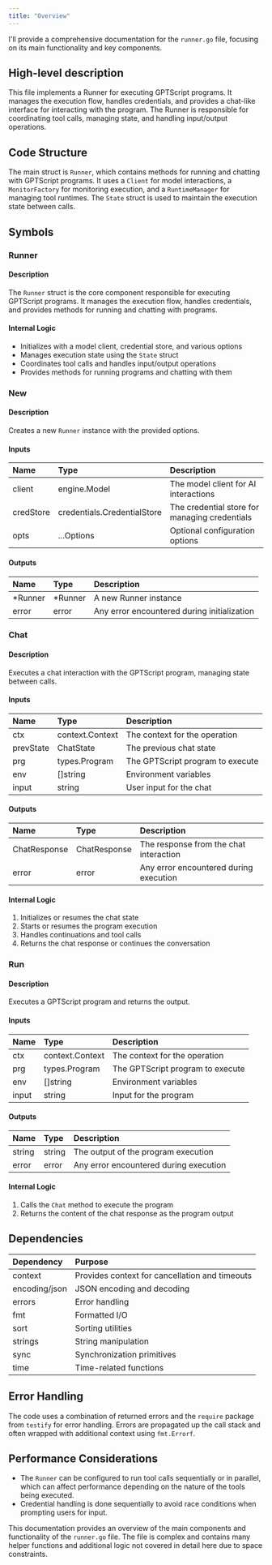 ```yaml
---
title: "Overview"
---
```


I'll provide a comprehensive documentation for the `runner.go` file, focusing on its main functionality and key components.

## High-level description
This file implements a Runner for executing GPTScript programs. It manages the execution flow, handles credentials, and provides a chat-like interface for interacting with the program. The Runner is responsible for coordinating tool calls, managing state, and handling input/output operations.

## Code Structure
The main struct is `Runner`, which contains methods for running and chatting with GPTScript programs. It uses a `Client` for model interactions, a `MonitorFactory` for monitoring execution, and a `RuntimeManager` for managing tool runtimes. The `State` struct is used to maintain the execution state between calls.

## Symbols

### Runner
#### Description
The `Runner` struct is the core component responsible for executing GPTScript programs. It manages the execution flow, handles credentials, and provides methods for running and chatting with programs.

#### Internal Logic
- Initializes with a model client, credential store, and various options
- Manages execution state using the `State` struct
- Coordinates tool calls and handles input/output operations
- Provides methods for running programs and chatting with them

### New
#### Description
Creates a new `Runner` instance with the provided options.

#### Inputs
| Name | Type | Description |
|:-----|:-----|:------------|
| client | engine.Model | The model client for AI interactions |
| credStore | credentials.CredentialStore | The credential store for managing credentials |
| opts | ...Options | Optional configuration options |

#### Outputs
| Name | Type | Description |
|:-----|:-----|:------------|
| *Runner | *Runner | A new Runner instance |
| error | error | Any error encountered during initialization |

### Chat
#### Description
Executes a chat interaction with the GPTScript program, managing state between calls.

#### Inputs
| Name | Type | Description |
|:-----|:-----|:------------|
| ctx | context.Context | The context for the operation |
| prevState | ChatState | The previous chat state |
| prg | types.Program | The GPTScript program to execute |
| env | []string | Environment variables |
| input | string | User input for the chat |

#### Outputs
| Name | Type | Description |
|:-----|:-----|:------------|
| ChatResponse | ChatResponse | The response from the chat interaction |
| error | error | Any error encountered during execution |

#### Internal Logic
1. Initializes or resumes the chat state
2. Starts or resumes the program execution
3. Handles continuations and tool calls
4. Returns the chat response or continues the conversation

### Run
#### Description
Executes a GPTScript program and returns the output.

#### Inputs
| Name | Type | Description |
|:-----|:-----|:------------|
| ctx | context.Context | The context for the operation |
| prg | types.Program | The GPTScript program to execute |
| env | []string | Environment variables |
| input | string | Input for the program |

#### Outputs
| Name | Type | Description |
|:-----|:-----|:------------|
| string | string | The output of the program execution |
| error | error | Any error encountered during execution |

#### Internal Logic
1. Calls the `Chat` method to execute the program
2. Returns the content of the chat response as the program output

## Dependencies
| Dependency | Purpose |
|:-----------|:--------|
| context | Provides context for cancellation and timeouts |
| encoding/json | JSON encoding and decoding |
| errors | Error handling |
| fmt | Formatted I/O |
| sort | Sorting utilities |
| strings | String manipulation |
| sync | Synchronization primitives |
| time | Time-related functions |

## Error Handling
The code uses a combination of returned errors and the `require` package from `testify` for error handling. Errors are propagated up the call stack and often wrapped with additional context using `fmt.Errorf`.

## Performance Considerations
- The `Runner` can be configured to run tool calls sequentially or in parallel, which can affect performance depending on the nature of the tools being executed.
- Credential handling is done sequentially to avoid race conditions when prompting users for input.

This documentation provides an overview of the main components and functionality of the `runner.go` file. The file is complex and contains many helper functions and additional logic not covered in detail here due to space constraints.